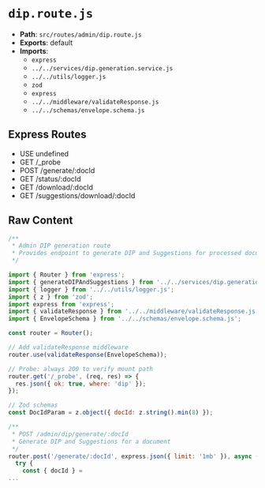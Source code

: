 # `dip.route.js`

- **Path**: `src/routes/admin/dip.route.js`
- **Exports**: default
- **Imports**:
  - `express`
  - `../../services/dip.generation.service.js`
  - `../../utils/logger.js`
  - `zod`
  - `express`
  - `../../middleware/validateResponse.js`
  - `../../schemas/envelope.schema.js`

## Express Routes
- USE undefined
- GET /_probe
- POST /generate/:docId
- GET /status/:docId
- GET /download/:docId
- GET /suggestions/download/:docId

## Raw Content

```js
/**
 * Admin DIP generation route
 * Provides endpoint to generate DIP and Suggestions for processed documents
 */

import { Router } from 'express';
import { generateDIPAndSuggestions } from '../../services/dip.generation.service.js';
import { logger } from '../../utils/logger.js';
import { z } from 'zod';
import express from 'express';
import { validateResponse } from '../../middleware/validateResponse.js';
import { EnvelopeSchema } from '../../schemas/envelope.schema.js';

const router = Router();

// Add validateResponse middleware
router.use(validateResponse(EnvelopeSchema));

// Probe: always 200 to verify mount path
router.get('/_probe', (req, res) => {
  res.json({ ok: true, where: 'dip' });
});

// Zod schemas
const DocIdParam = z.object({ docId: z.string().min(8) });

/**
 * POST /admin/dip/generate/:docId
 * Generate DIP and Suggestions for a document
 */
router.post('/generate/:docId', express.json({ limit: '1mb' }), async (req, res, next) => {
  try {
    const { docId } =
...
```
